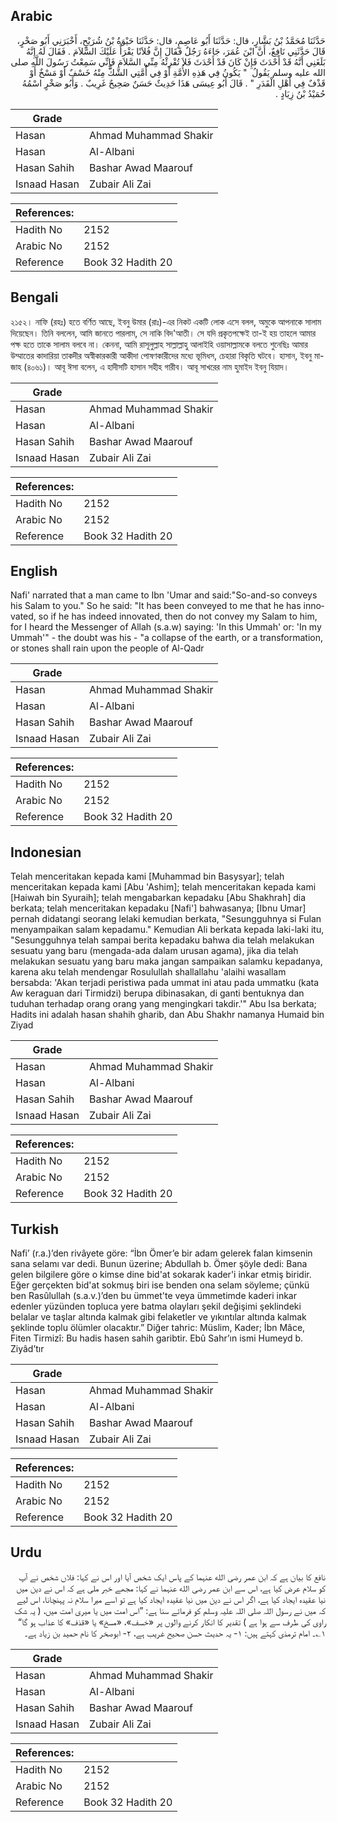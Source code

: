 ## Arabic


<div dir="rtl" lang="ar" style={{fontSize:'larger',backgroundColor:'#f8f9fa',padding:20}}>
حَدَّثَنَا مُحَمَّدُ بْنُ بَشَّارٍ، قال: حَدَّثَنَا أَبُو عَاصِمٍ، قال: حَدَّثَنَا حَيْوَةُ بْنُ شُرَيْحٍ، أَخْبَرَنِي أَبُو صَخْرٍ، قَالَ حَدَّثَنِي نَافِعٌ، أَنَّ ابْنَ عُمَرَ، جَاءَهُ رَجُلٌ فَقَالَ إِنَّ فُلاَنًا يَقْرَأُ عَلَيْكَ السَّلاَمَ ‏.‏ فَقَالَ لَهُ إِنَّهُ بَلَغَنِي أَنَّهُ قَدْ أَحْدَثَ فَإِنْ كَانَ قَدْ أَحْدَثَ فَلاَ تُقْرِئْهُ مِنِّي السَّلاَمَ فَإِنِّي سَمِعْتُ رَسُولَ اللَّهِ صلى الله عليه وسلم يَقُولُ ‏ "‏ يَكُونُ فِي هَذِهِ الأُمَّةِ أَوْ فِي أُمَّتِي الشَّكُّ مِنْهُ خَسْفٌ أَوْ مَسْخٌ أَوْ قَذْفٌ فِي أَهْلِ الْقَدَرِ ‏"‏ ‏.‏ قَالَ أَبُو عِيسَى هَذَا حَدِيثٌ حَسَنٌ صَحِيحٌ غَرِيبٌ ‏.‏ وَأَبُو صَخْرٍ اسْمُهُ حُمَيْدُ بْنُ زِيَادٍ ‏.‏
</div>
<div style={{backgroundColor:'#f8f9fa',padding:20, marginBottom: 10}}><table> <thead> <tr> <th>Grade</th> <th></th> </tr> </thead> <tbody> <tr><td>Hasan</td><td>Ahmad Muhammad Shakir</td></tr><tr><td>Hasan</td><td>Al-Albani</td></tr><tr><td>Hasan Sahih</td><td>Bashar Awad Maarouf</td></tr><tr><td>Isnaad Hasan</td><td>Zubair Ali Zai</td></tr></tbody></table><table> <thead> <tr> <th>References:</th> <th></th> </tr> </thead> <tbody><tr><td>Hadith No</td><td>2152</td></tr><tr><td>Arabic No</td><td>2152</td></tr><tr><td>Reference</td><td>Book 32 Hadith 20</td></tr></tbody></table></div>

## Bengali


<div dir="ltr" lang="bn" style={{fontSize:'larger',backgroundColor:'#f8f9fa',padding:20}}>
২১৫২। নাফি (রহঃ) হতে বর্ণিত আছে, ইবনু উমার (রাঃ)-এর নিকট একটি লোক এসে বলল, অমুকে আপনাকে সালাম দিয়েছেন। তিনি বললেন, আমি জানতে পারলাম, সে নাকি বিদ'আতী। সে যদি প্রকৃতপক্ষেই তা-ই হয় তাহলে আমার পক্ষ হতে তাকে সালাম বলবে না। কেননা, আমি রাসূলুল্লাহ সাল্লাল্লাহু আলাইহি ওয়াসাল্লামকে বলতে শুনেছিঃ আমার উম্মাতের কাদারিয়া তাকদীর অস্বীকারকারী আকীদা পোষণকারীদের মধ্যে ভূমিধস, চেহারা বিকৃতি ঘটবে। হাসান, ইবনু মা-জাহ (৪০৬১)। আবূ ঈসা বলেন, এ হাদীসটি হাসান সহীহ গারীব। আবূ সাখরের নাম হুমাইদ ইবনু যিয়াদ।
</div>
<div style={{backgroundColor:'#f8f9fa',padding:20, marginBottom: 10}}><table> <thead> <tr> <th>Grade</th> <th></th> </tr> </thead> <tbody> <tr><td>Hasan</td><td>Ahmad Muhammad Shakir</td></tr><tr><td>Hasan</td><td>Al-Albani</td></tr><tr><td>Hasan Sahih</td><td>Bashar Awad Maarouf</td></tr><tr><td>Isnaad Hasan</td><td>Zubair Ali Zai</td></tr></tbody></table><table> <thead> <tr> <th>References:</th> <th></th> </tr> </thead> <tbody><tr><td>Hadith No</td><td>2152</td></tr><tr><td>Arabic No</td><td>2152</td></tr><tr><td>Reference</td><td>Book 32 Hadith 20</td></tr></tbody></table></div>

## English


<div dir="ltr" lang="en" style={{fontSize:'larger',backgroundColor:'#f8f9fa',padding:20}}>
Nafi' narrated that a man came to Ibn 'Umar and said:"So-and-so conveys his Salam to you." So he said: "It has been conveyed to me that he has innovated, so if he has indeed innovated, then do not convey my Salam to him, for I heard the Messenger of Allah (s.a.w) saying: 'In this Ummah' or: 'In my Ummah'" - the doubt was his - "a collapse of the earth, or a transformation, or stones shall rain upon the people of Al-Qadr
</div>
<div style={{backgroundColor:'#f8f9fa',padding:20, marginBottom: 10}}><table> <thead> <tr> <th>Grade</th> <th></th> </tr> </thead> <tbody> <tr><td>Hasan</td><td>Ahmad Muhammad Shakir</td></tr><tr><td>Hasan</td><td>Al-Albani</td></tr><tr><td>Hasan Sahih</td><td>Bashar Awad Maarouf</td></tr><tr><td>Isnaad Hasan</td><td>Zubair Ali Zai</td></tr></tbody></table><table> <thead> <tr> <th>References:</th> <th></th> </tr> </thead> <tbody><tr><td>Hadith No</td><td>2152</td></tr><tr><td>Arabic No</td><td>2152</td></tr><tr><td>Reference</td><td>Book 32 Hadith 20</td></tr></tbody></table></div>

## Indonesian


<div dir="ltr" lang="id" style={{fontSize:'larger',backgroundColor:'#f8f9fa',padding:20}}>
Telah menceritakan kepada kami [Muhammad bin Basysyar]; telah menceritakan kepada kami [Abu 'Ashim]; telah menceritakan kepada kami [Haiwah bin Syuraih]; telah mengabarkan kepadaku [Abu Shakhrah] dia berkata; telah menceritakan kepadaku [Nafi'] bahwasanya; [Ibnu Umar] pernah didatangi seorang lelaki kemudian berkata, "Sesungguhnya si Fulan menyampaikan salam kepadamu." Kemudian Ali berkata kepada laki-laki itu, "Sesungguhnya telah sampai berita kepadaku bahwa dia telah melakukan sesuatu yang baru (mengada-ada dalam urusan agama), jika dia telah melakukan sesuatu yang baru maka jangan sampaikan salamku kepadanya, karena aku telah mendengar Rosulullah shallallahu 'alaihi wasallam bersabda: 'Akan terjadi peristiwa pada ummat ini atau pada ummatku (kata Aw keraguan dari Tirmidzi) berupa dibinasakan, di ganti bentuknya dan tuduhan terhadap orang orang yang mengingkari takdir.'" Abu Isa berkata; Hadits ini adalah hasan shahih gharib, dan Abu Shakhr namanya Humaid bin Ziyad
</div>
<div style={{backgroundColor:'#f8f9fa',padding:20, marginBottom: 10}}><table> <thead> <tr> <th>Grade</th> <th></th> </tr> </thead> <tbody> <tr><td>Hasan</td><td>Ahmad Muhammad Shakir</td></tr><tr><td>Hasan</td><td>Al-Albani</td></tr><tr><td>Hasan Sahih</td><td>Bashar Awad Maarouf</td></tr><tr><td>Isnaad Hasan</td><td>Zubair Ali Zai</td></tr></tbody></table><table> <thead> <tr> <th>References:</th> <th></th> </tr> </thead> <tbody><tr><td>Hadith No</td><td>2152</td></tr><tr><td>Arabic No</td><td>2152</td></tr><tr><td>Reference</td><td>Book 32 Hadith 20</td></tr></tbody></table></div>

## Turkish


<div dir="ltr" lang="tr" style={{fontSize:'larger',backgroundColor:'#f8f9fa',padding:20}}>
Nafi’ (r.a.)’den rivâyete göre: “İbn Ömer’e bir adam gelerek falan kimsenin sana selamı var dedi. Bunun üzerine; Abdullah b. Ömer şöyle dedi: Bana gelen bilgilere göre o kimse dine bid'at sokarak kader'i inkar etmiş biridir. Eğer gerçekten bid'at sokmuş biri ise benden ona selam söyleme; çünkü ben Rasûlullah (s.a.v.)’den bu ümmet'te veya ümmetimde kaderi inkar edenler yüzünden topluca yere batma olayları şekil değişimi şeklindeki belalar ve taşlar altında kalmak gibi felaketler ve yıkıntılar altında kalmak şeklinde toplu ölümler olacaktır.” Diğer tahric: Müslim, Kader; İbn Mâce, Fiten Tirmizî: Bu hadis hasen sahih garibtir. Ebû Sahr’ın ismi Humeyd b. Ziyâd’tır
</div>
<div style={{backgroundColor:'#f8f9fa',padding:20, marginBottom: 10}}><table> <thead> <tr> <th>Grade</th> <th></th> </tr> </thead> <tbody> <tr><td>Hasan</td><td>Ahmad Muhammad Shakir</td></tr><tr><td>Hasan</td><td>Al-Albani</td></tr><tr><td>Hasan Sahih</td><td>Bashar Awad Maarouf</td></tr><tr><td>Isnaad Hasan</td><td>Zubair Ali Zai</td></tr></tbody></table><table> <thead> <tr> <th>References:</th> <th></th> </tr> </thead> <tbody><tr><td>Hadith No</td><td>2152</td></tr><tr><td>Arabic No</td><td>2152</td></tr><tr><td>Reference</td><td>Book 32 Hadith 20</td></tr></tbody></table></div>

## Urdu


<div dir="rtl" lang="ur" style={{fontSize:'larger',backgroundColor:'#f8f9fa',padding:20}}>
نافع کا بیان ہے کہ ابن عمر رضی الله عنہما کے پاس ایک شخص آیا اور اس نے کہا: فلاں شخص نے آپ کو سلام عرض کیا ہے، اس سے ابن عمر رضی الله عنہما نے کہا: مجھے خبر ملی ہے کہ اس نے دین میں نیا عقیدہ ایجاد کیا ہے، اگر اس نے دین میں نیا عقیدہ ایجاد کیا ہے تو اسے میرا سلام نہ پہنچانا، اس لیے کہ میں نے رسول اللہ صلی اللہ علیہ وسلم کو فرماتے سنا ہے: ”اس امت میں یا میری امت میں، ( یہ شک راوی کی طرف سے ہوا ہے ) تقدیر کا انکار کرنے والوں پر «خسف»،‏‏‏‏ «مسخ» یا «قذف» کا عذاب ہو گا“ ۱؎۔ امام ترمذی کہتے ہیں: ۱- یہ حدیث حسن صحیح غریب ہے، ۲- ابوصخر کا نام حمید بن زیاد ہے۔
</div>
<div style={{backgroundColor:'#f8f9fa',padding:20, marginBottom: 10}}><table> <thead> <tr> <th>Grade</th> <th></th> </tr> </thead> <tbody> <tr><td>Hasan</td><td>Ahmad Muhammad Shakir</td></tr><tr><td>Hasan</td><td>Al-Albani</td></tr><tr><td>Hasan Sahih</td><td>Bashar Awad Maarouf</td></tr><tr><td>Isnaad Hasan</td><td>Zubair Ali Zai</td></tr></tbody></table><table> <thead> <tr> <th>References:</th> <th></th> </tr> </thead> <tbody><tr><td>Hadith No</td><td>2152</td></tr><tr><td>Arabic No</td><td>2152</td></tr><tr><td>Reference</td><td>Book 32 Hadith 20</td></tr></tbody></table></div>
